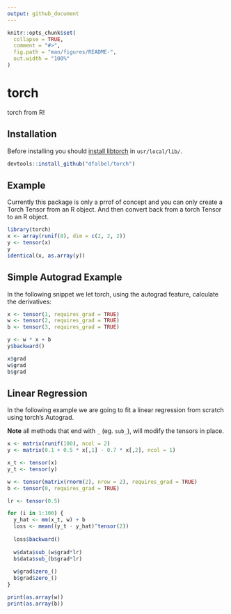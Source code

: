 ```yaml
---
output: github_document
---
```


<!-- README.md is generated from README.Rmd. Please edit that file -->

```r
knitr::opts_chunk$set(
  collapse = TRUE,
  comment = "#>",
  fig.path = "man/figures/README-",
  out.width = "100%"
)
```
# torch

torch from R!

## Installation

Before installing you should [install libtorch](https://pytorch.org/) in `usr/local/lib/`.

``` r
devtools::install_github("dfalbel/torch")
```

## Example

Currently this package is only a prrof of concept and you can only create a Torch 
Tensor from an R object. And then convert back from a torch Tensor to an R object.

```r
library(torch)
x <- array(runif(8), dim = c(2, 2, 2))
y <- tensor(x)
y
identical(x, as.array(y))
```

## Simple Autograd Example

In the following snippet we let torch, using the autograd feature, calculate the derivatives:

```r
x <- tensor(1, requires_grad = TRUE)
w <- tensor(2, requires_grad = TRUE)
b <- tensor(3, requires_grad = TRUE)

y <- w * x + b
y$backward()

x$grad
w$grad
b$grad
```

## Linear Regression

In the following example we are going to fit a linear regression from scratch
using torch's Autograd. 

**Note** all methods that end with `_` (eg. `sub_`), will modify the tensors in 
place.

```r
x <- matrix(runif(100), ncol = 2)
y <- matrix(0.1 + 0.5 * x[,1] - 0.7 * x[,2], ncol = 1)

x_t <- tensor(x)
y_t <- tensor(y)

w <- tensor(matrix(rnorm(2), nrow = 2), requires_grad = TRUE)
b <- tensor(0, requires_grad = TRUE)

lr <- tensor(0.5)

for (i in 1:100) {
  y_hat <- mm(x_t, w) + b
  loss <- mean((y_t - y_hat)^tensor(2))
  
  loss$backward()
  
  w$data$sub_(w$grad*lr)
  b$data$sub_(b$grad*lr)
  
  w$grad$zero_()
  b$grad$zero_()
}

print(as.array(w))
print(as.array(b))
```

